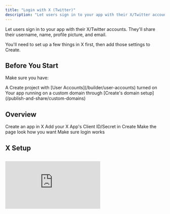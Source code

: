 ```yaml
---
title: "Login with X (Twitter)"
description: "Let users sign in to your app with their X/Twitter account"
---
```


Let users sign in to your app with their X/Twitter accounts. They'll share their username, name, profile picture, and email.

You'll need to set up a few things in X first, then add those settings to Create.

## Before You Start

Make sure you have:

<Check>
  A Create project with [User Accounts](/builder/user-accounts) turned on
</Check>

<Check>
  Your app running on a custom domain through [Create's domain setup](/publish-and-share/custom-domains)
</Check>

## Overview

<CardGroup cols={2}>
  <Card title="Set Up an X App" icon="key">
    Create an app in X
  </Card>

  <Card title="Add to Create" icon="plug">
    Add your X App's Client ID/Secret in Create
  </Card>

  <Card title="Add the X Login UI to your sign in pages" icon="pencil">
    Make the page look how you want
  </Card>

  <Card title="Test flow" icon="check-circle">
    Make sure login works
  </Card>
</CardGroup>

## X Setup

##

<div style={{ position: 'relative', paddingBottom: '56.25%', height: 0, overflow: 'hidden' }}>
  <iframe 
    style={{ position: 'absolute', top: 0, left: 0, width: '100%', height: '100%' }}
    src="https://www.loom.com/embed/9e22bc2239614b0daa57d62d1a0f5977?sid=35c1933c-dfe0-430c-913f-26863d44dbf1" 
    frameborder="0" 
    webkitallowfullscreen 
    mozallowfullscreen 
    allowfullscreen 
  />
</div>

<Steps>
  <Step title="Access X Developer Portal">
    1. Go to [X Developer Portal](https://developer.x.com/en/apps)

    2. Sign in with your X account

    3. Click "Create an App"

    <img src="/images/auth/x/1-developerxapps.png" />
  </Step>

  <Step title="Apply for Developer Account">
    1. If you don't have a developer account, you'll need to apply

    2. Fill out the required information about your use case

    3. Submit your application

    <img src="/images/auth/x/2-applyfordevaccount.png" style={{ borderRadius: '0.5rem' }} />
  </Step>

  <Step title="Choose Developer Plan">
    1. Review the available developer plans

    2. You can sign up for a Free account if you prefer

    3. Select your plan and continue

    <img src="/images/auth/x/3-chooseplan.png" style={{ borderRadius: '0.5rem' }} />
  </Step>

  <Step title="Accept Developer Agreement">
    1. Review the developer terms

    2. Describe your app's purpose and that you're using Login with X

    3. Accept the terms to proceed

    <img src="/images/auth/x/4-acceptagreement.png" style={{ borderRadius: '0.5rem' }} />
  </Step>

  <Step title="Create Project">
    1. Once approved, navigate to your dashboard

    2. Click "Create Project" to begin

    <img src="/images/auth/x/5-createproject.png" style={{ borderRadius: '0.5rem' }} />
  </Step>

  <Step title="Name Your Project">
    1. Choose a descriptive name for your project

    2. This is for internal organization

    3. Click continue

    <img src="/images/auth/x/6-chooseaname.png" style={{ borderRadius: '0.5rem' }} />
  </Step>

  <Step title="Select Use Case">
    1. Choose the primary use case for your app

    2. This helps X understand how you'll use their API

    <img src="/images/auth/x/7-chooseusecase.png" style={{ borderRadius: '0.5rem' }} />
  </Step>

  <Step title="Add Project Description">
    1. Provide a detailed description of your project

    2. Explain how you'll use X's features

    3. Be specific about your Login with X implementation

    <img src="/images/auth/x/8-projectdescription.png" style={{ borderRadius: '0.5rem' }} />
  </Step>

  <Step title="Name Your App">
    1. Choose a user-facing name for your app

    2. This will be visible to users during sign in

    <img src="/images/auth/x/9-nameapp.png" style={{ borderRadius: '0.5rem' }} />
  </Step>

  <Step title="Skip Initial Tokens">
    1. You'll see initial Keys & Tokens

    2. These include API Key, API Key Secret, and Bearer Token

    3. You can skip these for now - click "App Settings"

    <img src="/images/auth/x/10-skiptokens.png" style={{ borderRadius: '0.5rem' }} />
  </Step>

  <Step title="Configure User Authentication">
    1. In App Settings, find "User authentication settings"

    2. Click "Set up"

    <img src="/images/auth/x/11-userauthenticationsetup.png" style={{ borderRadius: '0.5rem' }} />
  </Step>

  <Step title="Set App Permissions">
    1. Choose your app permissions level

    2. You can request read/write permissions

    3. Optionally request email access for users if you want your app to send users emails

    <img src="/images/auth/x/12-apppermissions.png" style={{ borderRadius: '0.5rem' }} />
  </Step>

  <Step title="Configure App Type">
    1. Select "Web App" as your app type

    2. This enables web-based authentication

    <img src="/images/auth/x/13-webapp.png" style={{ borderRadius: '0.5rem' }} />
  </Step>

  <Step title="Add App Information">
    1. Enter your callback URL:
       `https://www.your-domain.com/api/auth/callback/twitter`

    2. Add your website URL:
       `https://www.your-domain.com`

    3. Add privacy policy URL:
       `https://your-domain.com/privacy`

    4. Add terms of service URL:
       `https://your-domain.com/terms`

    <img src="/images/auth/x/14-redirecturlappinfo.png" style={{ borderRadius: '0.5rem' }} />

    <Warning>
      Must include:

      * `https://` protocol

      * `www` prefix for callback and website URLs

      * Exact domain for the app used in Create's custom domain settings
    </Warning>

    <Tip>
      You can use services like Termly to generate these required policy documents and host them on pages in your Create app
    </Tip>
  </Step>

  <Step title="Access Keys and Tokens">
    1. After saving settings, go to "Keys and Tokens" section

    <img src="/images/auth/x/15-keysandtokens.png" style={{ borderRadius: '0.5rem' }} />
  </Step>

  <Step title="Copy OAuth Credentials">
    1. Under OAuth 2.0 Client ID and Client Secret

    2. Copy the Client ID

    3. Generate and copy the Client Secret

    4. Save both values - you'll need them in Create

    <img src="/images/auth/x/16-clientidclientsecret.png" style={{ borderRadius: '0.5rem' }} />

    <Warning>
      Keep your Client Secret secure - never share it publicly
    </Warning>
  </Step>
</Steps>

## Add to Create Project

<Steps>
  <Step title="Enable User Accounts">
    You have two options:

    1. Prompt Create with "Let users sign in"

    2. Enable User Accounts from the logo menu
  </Step>

  <Step title="Access Project Settings">
    1. Click the 3-dot menu at the top of the chat

    2. Select "Project Settings"
    <img src="/images/auth/x/17-createprojectsettings.png" style={{ borderRadius: '0.5rem' }} />
  </Step>

  <Step title="Enable Login with X">
    1. Navigate to the Authentication section

    2. Find Login with X toggle

    3. Turn it on
    <img src="/images/auth/x/18-enabletwitter.png" style={{ borderRadius: '0.5rem' }} />
  </Step>

  <Step title="Add X Credentials">
    1. Paste in your Client ID

    2. Paste in your Client Secret

    3. Click Save
    <img src="/images/auth/x/18-enabletwitter.png" style={{ borderRadius: '0.5rem' }} />
  </Step>

  <Step title="Add Sign In UI">
    1. Return to the chat

    2. Prompt Create with "Add Login with X as an option"

    3. Create will update your sign-in pages automatically
    <img src="/images/auth/x/19-promptcreate.png" style={{ borderRadius: '0.5rem' }} />
  </Step>

  <Step title="Publish Your App">
    1. Click the Publish button

    2. Review your changes

    3. Publish to make the Login with X feature live
  </Step>
</Steps>

## Testing

1. Publish your changes

2. Open your app in a new incognito window

3. Go to the sign in page

4. Try signing in with X

5. Check the [auth\_users table](/builder/databases) to see your new user

## Troubleshooting

<Accordion title="Can't see the X button">
  * Check if User Accounts is turned on

  * Make sure Login with X is enabled in Project Settings

  * Prompt Create with "Add Login with X as an option to the sign in page"

  * Try publishing your changes again

  * Clear your browser data and try in incognito mode
</Accordion>

<Accordion title="Login not working">
  * Double check your domain is exactly the same in Create and X

  * Make sure your callback URL is right: `www.[your-domain].com/api/auth/callback/twitter`

  * Check if your Client ID and Secret are pasted correctly

  * Make sure OAuth 2.0 is turned on in X

  * Make sure your app is live at your custom domain
</Accordion>

<Accordion title="Users can't sign in after domain change">
  * Update the callback URLs in X Developer Portal

  * Update your website URL in X app settings

  * Re-publish your app on the new domain
</Accordion>

## FAQ

<Accordion title="What user info do I get?">
  By default:

  * Username

  * Display name

  * Profile picture (if they have one)

  Additional information requires requesting extra permissions and may require X app review.
</Accordion>

<Accordion title="Can I change how the login button looks?">
  Yes! Just:

  1. Go back to chat

  2. Tell Create how you want it to look

  3. Create will help style it while following X's rules
</Accordion>

<Accordion title="Do I need X to review my app?">
  * For basic login: No

  * For extra features: Yes

  * You'll need to submit your app to X for approval
</Accordion>

## See Also

* [User Accounts](/builder/user-accounts)

* [Customizing Login Pages](/builder/user-accounts#customizing-auth-pages)